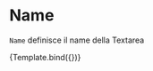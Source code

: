 

<Meta title="Components/Textarea/Props/Name" component={VvTextarea} />

# Name

`Name` definisce il name della Textarea

<Canvas>
	<Story
		name="Name"
		args={{
			name: 'textarea-name',
			name: 'my-name',
			label: 'Label di prova'
		}}>
		{Template.bind({})}
	</Story>
</Canvas>

